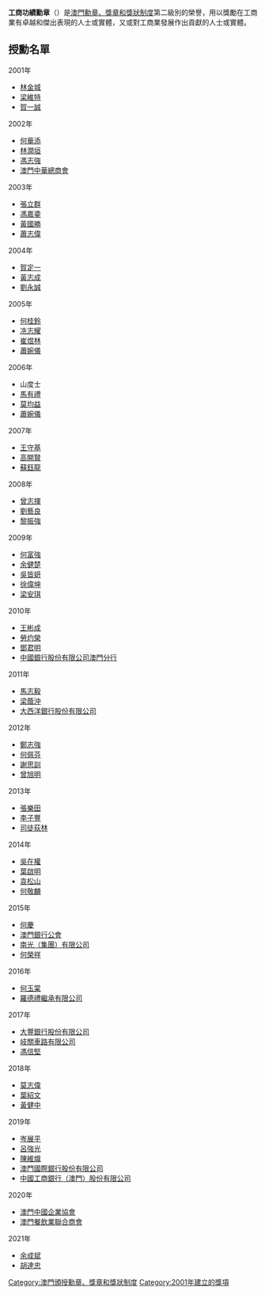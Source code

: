 {{noteTA
|1=冲
}}

'''工商功績勳章'''（{{lang-pt|'''Medalha de Mérito Industrial e Comercial'''}}）是[[澳門勳章、獎章和獎狀制度|澳門勳章、獎章和獎狀制度]]第二級別的榮譽，用以獎勵在工商業有卓越和傑出表現的人士或實體，又或對工商業發展作出貢獻的人士或實體。

== 授勳名單 ==
{{dynamic list}}
;2001年
* [[林金城|林金城]]
* [[梁維特|梁維特]]
* [[賀一誠|賀一誠]]

;2002年
* [[何華添|何華添]]
* [[林潤垣|林潤垣]]
* [[馮志強_(澳門)|馮志強]]
* [[澳門中華總商會|澳門中華總商會]]

;2003年
* [[張立群_(澳門)|張立群]]
* [[馮嘉鍌|馮嘉鍌]]
* [[黃國勝|黃國勝]]
* [[蕭志偉|蕭志偉]]

;2004年
* [[賀定一|賀定一]]
* [[黃志成|黃志成]]
* [[劉永誠|劉永誠]]

;2005年
* [[何桂鈴|何桂鈴]]
* [[冼志耀|冼志耀]]
* [[崔煜林|崔煜林]]
* [[蕭婉儀|蕭婉儀]]

;2006年
* 山度士
* [[馬有禮|馬有禮]]
* [[莫均益|莫均益]]
* [[蕭婉儀|蕭婉儀]]

;2007年
* [[王守基|王守基]]
* [[高開賢|高開賢]]
* [[蘇鈺龍|蘇鈺龍]]

;2008年
* [[曾志揮|曾志揮]]
* [[劉藝良|劉藝良]]
* [[黎振強|黎振強]]

;2009年
* [[何富強|何富強]]
* [[余健楚|余健楚]]
* [[吳皆妍|吳皆妍]]
* [[徐偉坤|徐偉坤]]
* [[梁安琪_(澳門)|梁安琪]]

;2010年
* [[王彬成|王彬成]]
* [[勞灼榮|勞灼榮]]
* [[鄧君明|鄧君明]]
* [[中國銀行股份有限公司澳門分行|中國銀行股份有限公司澳門分行]]

;2011年
* [[馬志毅|馬志毅]]
* [[梁蔭沖|梁蔭沖]]
* [[大西洋銀行股份有限公司|大西洋銀行股份有限公司]]

;2012年
* [[鄭志強_(澳門)|鄭志強]]
* [[何佩芬|何佩芬]]
* [[謝思訓|謝思訓]]
* [[曾旭明|曾旭明]]

;2013年
* [[張樂田|張樂田]]
* [[李子豐|李子豐]]
* [[司徒荻林|司徒荻林]]

;2014年
* [[吳在權|吳在權]]
* [[葉啟明|葉啟明]]
* [[袁松山|袁松山]]
* [[何敬麟|何敬麟]]

;2015年
* [[何慶|何慶]]
* [[澳門銀行公會|澳門銀行公會]]
* [[南光（集團）有限公司|南光（集團）有限公司]]
* [[何榮祥|何榮祥]]

;2016年
* [[何玉棠|何玉棠]]
* [[羅德禮繼承有限公司|羅德禮繼承有限公司]]

;2017年
* [[大豐銀行股份有限公司|大豐銀行股份有限公司]]
* [[岐關車路有限公司|岐關車路有限公司]]
* [[馮信堅|馮信堅]]

;2018年
* [[莫志偉|莫志偉]]
* [[葉紹文|葉紹文]]
* [[黄健中_(商人)|黃健中]]

;2019年
* [[岑展平|岑展平]]
* [[呂強光|呂強光]]
* [[陳維熾|陳維熾]]
* [[澳門國際銀行股份有限公司|澳門國際銀行股份有限公司]]
* [[中國工商銀行（澳門）股份有限公司|中國工商銀行（澳門）股份有限公司]]

;2020年
* [[澳門中國企業協會|澳門中國企業協會]]
* [[澳門餐飲業聯合商會|澳門餐飲業聯合商會]]

;2021年
* [[余成斌_(澳門)|余成斌]]
* [[胡達忠|胡達忠]]

{{澳門勳章、獎章和獎狀制度}}

[[Category:澳門頒授勳章、獎章和獎狀制度|Category:澳門頒授勳章、獎章和獎狀制度]]
[[Category:2001年建立的獎項|Category:2001年建立的獎項]]
